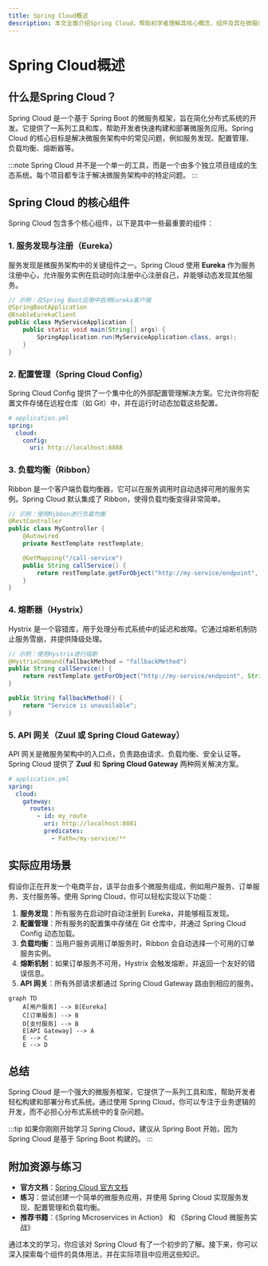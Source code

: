 ```yaml
---
title: Spring Cloud概述
description: 本文全面介绍Spring Cloud，帮助初学者理解其核心概念、组件及其在微服务架构中的应用。
---
```


# Spring Cloud概述

## 什么是Spring Cloud？

Spring Cloud 是一个基于 Spring Boot 的微服务框架，旨在简化分布式系统的开发。它提供了一系列工具和库，帮助开发者快速构建和部署微服务应用。Spring Cloud 的核心目标是解决微服务架构中的常见问题，例如服务发现、配置管理、负载均衡、熔断器等。

:::note
Spring Cloud 并不是一个单一的工具，而是一个由多个独立项目组成的生态系统。每个项目都专注于解决微服务架构中的特定问题。
:::

## Spring Cloud 的核心组件

Spring Cloud 包含多个核心组件，以下是其中一些最重要的组件：

### 1. **服务发现与注册（Eureka）**
服务发现是微服务架构中的关键组件之一。Spring Cloud 使用 **Eureka** 作为服务注册中心，允许服务实例在启动时向注册中心注册自己，并能够动态发现其他服务。

```java
// 示例：在Spring Boot应用中启用Eureka客户端
@SpringBootApplication
@EnableEurekaClient
public class MyServiceApplication {
    public static void main(String[] args) {
        SpringApplication.run(MyServiceApplication.class, args);
    }
}
```

### 2. **配置管理（Spring Cloud Config）**
Spring Cloud Config 提供了一个集中化的外部配置管理解决方案。它允许你将配置文件存储在远程仓库（如 Git）中，并在运行时动态加载这些配置。

```yaml
# application.yml
spring:
  cloud:
    config:
      uri: http://localhost:8888
```

### 3. **负载均衡（Ribbon）**
Ribbon 是一个客户端负载均衡器，它可以在服务调用时自动选择可用的服务实例。Spring Cloud 默认集成了 Ribbon，使得负载均衡变得非常简单。

```java
// 示例：使用Ribbon进行负载均衡
@RestController
public class MyController {
    @Autowired
    private RestTemplate restTemplate;

    @GetMapping("/call-service")
    public String callService() {
        return restTemplate.getForObject("http://my-service/endpoint", String.class);
    }
}
```

### 4. **熔断器（Hystrix）**
Hystrix 是一个容错库，用于处理分布式系统中的延迟和故障。它通过熔断机制防止服务雪崩，并提供降级处理。

```java
// 示例：使用Hystrix进行熔断
@HystrixCommand(fallbackMethod = "fallbackMethod")
public String callService() {
    return restTemplate.getForObject("http://my-service/endpoint", String.class);
}

public String fallbackMethod() {
    return "Service is unavailable";
}
```

### 5. **API 网关（Zuul 或 Spring Cloud Gateway）**
API 网关是微服务架构中的入口点，负责路由请求、负载均衡、安全认证等。Spring Cloud 提供了 **Zuul** 和 **Spring Cloud Gateway** 两种网关解决方案。

```yaml
# application.yml
spring:
  cloud:
    gateway:
      routes:
        - id: my_route
          uri: http://localhost:8081
          predicates:
            - Path=/my-service/**
```

## 实际应用场景

假设你正在开发一个电商平台，该平台由多个微服务组成，例如用户服务、订单服务、支付服务等。使用 Spring Cloud，你可以轻松实现以下功能：

1. **服务发现**：所有服务在启动时自动注册到 Eureka，并能够相互发现。
2. **配置管理**：所有服务的配置集中存储在 Git 仓库中，并通过 Spring Cloud Config 动态加载。
3. **负载均衡**：当用户服务调用订单服务时，Ribbon 会自动选择一个可用的订单服务实例。
4. **熔断机制**：如果订单服务不可用，Hystrix 会触发熔断，并返回一个友好的错误信息。
5. **API 网关**：所有外部请求都通过 Spring Cloud Gateway 路由到相应的服务。

```mermaid
graph TD
    A[用户服务] --> B[Eureka]
    C[订单服务] --> B
    D[支付服务] --> B
    E[API Gateway] --> A
    E --> C
    E --> D
```

## 总结

Spring Cloud 是一个强大的微服务框架，它提供了一系列工具和库，帮助开发者轻松构建和部署分布式系统。通过使用 Spring Cloud，你可以专注于业务逻辑的开发，而不必担心分布式系统中的复杂问题。

:::tip
如果你刚刚开始学习 Spring Cloud，建议从 Spring Boot 开始，因为 Spring Cloud 是基于 Spring Boot 构建的。
:::

## 附加资源与练习

- **官方文档**：[Spring Cloud 官方文档](https://spring.io/projects/spring-cloud)
- **练习**：尝试创建一个简单的微服务应用，并使用 Spring Cloud 实现服务发现、配置管理和负载均衡。
- **推荐书籍**：《Spring Microservices in Action》 和 《Spring Cloud 微服务实战》

通过本文的学习，你应该对 Spring Cloud 有了一个初步的了解。接下来，你可以深入探索每个组件的具体用法，并在实际项目中应用这些知识。